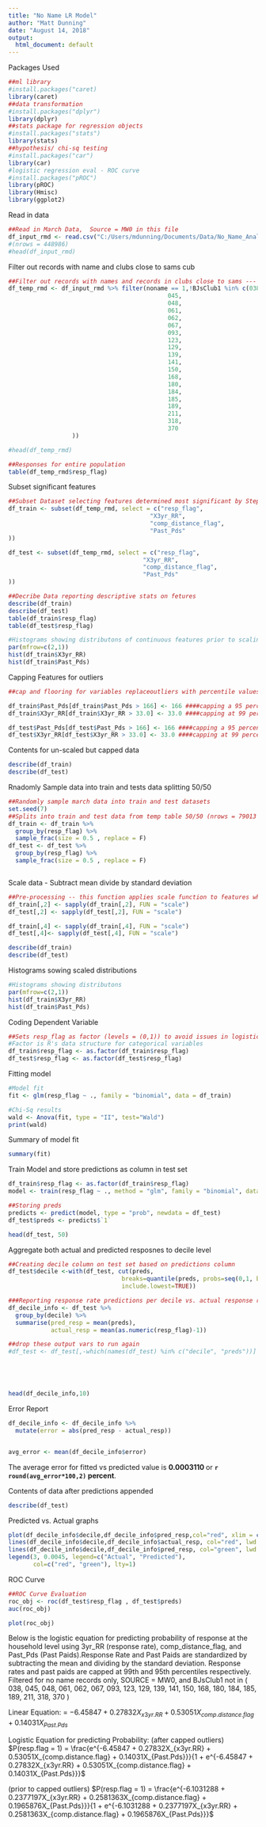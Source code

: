 ```yaml
---
title: "No Name LR Model"
author: "Matt Dunning"
date: "August 14, 2018"
output:
  html_document: default
---
```


Packages Used
```r

##ml library
#install.packages("caret)
library(caret)
##data transformation
#install.packages("dplyr")
library(dplyr)
##stats package for regression objects
#install.packages("stats")
library(stats)
##hypothesis/ chi-sq testing
#install.packages("car")
library(car)
#logistic regression eval - ROC curve
#install.packages("pROC")
library(pROC)
library(Hmisc)
library(ggplot2)

```

Read in data
```r
##Read in March Data,  Source = MW0 in this file
df_input_rmd <- read.csv("C:/Users/mdunning/Documents/Data/No_Name_Analysis_Data/march_name_analysis_2/model/march_name_analysis_2.csv")
#(nrows = 448986)
#head(df_input_rmd)


```


Filter out records with name and clubs close to sams cub
```r

##Filter out records with names and records in clubs close to sams --- (nrows=158027)
df_temp_rmd <- df_input_rmd %>% filter(noname == 1,!BJsClub1 %in% c(038,
                                             045,
                                             048,
                                             061,
                                             062,
                                             067,
                                             093,
                                             123,
                                             129,
                                             139,
                                             141,
                                             150,
                                             168,
                                             180,
                                             184,
                                             185,
                                             189,
                                             211,
                                             318,
                                             370
                  ))

#head(df_temp_rmd)

##Responses for entire population
table(df_temp_rmd$resp_flag)

```


Subset significant features

```r

##Subset Dataset selecting features determined most significant by Stepwise Chi-Squared tests
df_train <- subset(df_temp_rmd, select = c("resp_flag",
                                        "X3yr_RR",
                                        "comp_distance_flag",
                                        "Past_Pds"
))

df_test <- subset(df_temp_rmd, select = c("resp_flag",
                                      "X3yr_RR",
                                      "comp_distance_flag",
                                      "Past_Pds"
))

```


```r
##Decribe Data reporting descriptive stats on fetures
describe(df_train)
describe(df_test)
table(df_train$resp_flag)
table(df_test$resp_flag)

```

```r
#Histograms showing distributons of continuous features prior to scaling
par(mfrow=c(2,1))
hist(df_train$X3yr_RR)
hist(df_train$Past_Pds)

```


Capping Features for outliers
```r
##cap and flooring for variables replaceoutliers with percentile values (so if above this p99 jus assing value for p99)

df_train$Past_Pds[df_train$Past_Pds > 166] <- 166 ####capping a 95 percentile
df_train$X3yr_RR[df_train$X3yr_RR > 33.0] <- 33.0 ####capping at 99 percentile

df_test$Past_Pds[df_test$Past_Pds > 166] <- 166 ####capping a 95 percentile
df_test$X3yr_RR[df_test$X3yr_RR > 33.0] <- 33.0 ####capping at 99 percentile


```


Contents for un-scaled but capped data
```r
describe(df_train)
describe(df_test)

```


Rnadomly Sample data into train and tests data splitting 50/50

```r

##Randomly sample march data into train and test datasets
set.seed(7)
##Splits into train and test data from temp table 50/50 (nrows = 79013 each)
df_train <- df_train %>%
  group_by(resp_flag) %>%
  sample_frac(size = 0.5 , replace = F)
df_test <- df_test %>%
  group_by(resp_flag) %>%
  sample_frac(size = 0.5 , replace = F)



```



Scale data - Subtract mean divide by standard deviation
```r

##Pre-processing -- this function applies scale function to features which subtracts mean then divides by standard deviation 
df_train[,2] <- sapply(df_train[,2], FUN = "scale")
df_test[,2] <- sapply(df_test[,2], FUN = "scale")

df_train[,4] <- sapply(df_train[,4], FUN = "scale")
df_test[,4]<- sapply(df_test[,4], FUN = "scale")

describe(df_train)
describe(df_test)

```


Histograms sowing scaled distributions
```r

#Histograms showing distributons
par(mfrow=c(2,1))
hist(df_train$X3yr_RR)
hist(df_train$Past_Pds)

```


Coding Dependent Variable
```r

##Sets resp_flag as factor (levels = (0,1)) to avoid issues in logistic regression
#Factor is R's data structure for categorical variables
df_train$resp_flag <- as.factor(df_train$resp_flag)
df_test$resp_flag <- as.factor(df_test$resp_flag)

```

Fitting model
```r
#Model fit
fit <- glm(resp_flag ~ ., family = "binomial", data = df_train)

#Chi-Sq results
wald <- Anova(fit, type = "II", test="Wald")
print(wald)       

```

Summary of model fit
```r
summary(fit)
```


Train Model and store predictions as column in test set
```r

df_train$resp_flag <- as.factor(df_train$resp_flag)
model <- train(resp_flag ~ ., method = "glm", family = "binomial", data = df_train)

##Storing preds
predicts <- predict(model, type = "prob", newdata = df_test)
df_test$preds <- predicts$`1`

head(df_test, 50)

```

Aggregate both actual and predicted resposnes to decile level

```r
##Creating decile column on test set based on predictions column
df_test$decile <-with(df_test, cut(preds, 
                                breaks=quantile(preds, probs=seq(0,1, by=0.1)), labels = c(1:10), 
                                include.lowest=TRUE))

###Reporting response rate predictions per decile vs. actual response rates
df_decile_info <- df_test %>%
  group_by(decile) %>%
  summarise(pred_resp = mean(preds),
            actual_resp = mean(as.numeric(resp_flag)-1))

##drop these output vars to run again
#df_test <- df_test[,-which(names(df_test) %in% c("decile", "preds"))]





head(df_decile_info,10)

```

Error Report
```r

df_decile_info <- df_decile_info %>%
  mutate(error = abs(pred_resp - actual_resp))


avg_error <- mean(df_decile_info$error)
```

The average error for fitted vs predicted value is **0.0003110 **or **`r round(avg_error*100,2)` percent**.


Contents of data after predictions appended
```r
describe(df_test)
```


Predicted vs. Actual graphs
```r
plot(df_decile_info$decile,df_decile_info$pred_resp,col="red", xlim = c(10,1), xlab = "Decile", ylab = "Response Rate", main = "Predicted vs Actual Response Rates by Decile")
lines(df_decile_info$decile,df_decile_info$actual_resp, col="red", lwd = 2)
lines(df_decile_info$decile,df_decile_info$pred_resp, col="green", lwd = 2)
legend(3, 0.0045, legend=c("Actual", "Predicted"),
       col=c("red", "green"), lty=1)
```

ROC Curve
```r
##ROC Curve Evaluation
roc_obj <- roc(df_test$resp_flag , df_test$preds)
auc(roc_obj)


```

```r
plot(roc_obj)

```

Below is the logistic equation for predicting probability of response at the household level using 3yr_RR (response rate), comp_distance_flag, and Past_Pds (Past Paids).Response Rate and Past Paids are standardized by subtracting the mean and dividing by the standard deviation. Response rates and past paids are capped at 99th and 95th percentiles respectively.
Filtered for no name records only, SOURCE = MW0, and BJsClub1 not in (
           038,
           045,
           048,
           061,
           062,
           067,
           093,
           123,
           129,
           139,
           141,
           150,
           168,
           180,
           184,
           185,
           189,
           211,
           318,
           370
           )

Linear Equation: = $-6.45847 + 0.27832X_{x3yr.RR} + 0.53051X_{comp.distance.flag} + 0.14031X_{Past.Pds}$

Logistic Equation for predicting Probability:
(after capped outliers)
$P(resp.flag = 1) = \frac{e^{-6.45847 + 0.27832X_{x3yr.RR} + 0.53051X_{comp.distance.flag} + 0.14031X_{Past.Pds}}}{1 + e^{-6.45847 + 0.27832X_{x3yr.RR} + 0.53051X_{comp.distance.flag} + 0.14031X_{Past.Pds}}}$


(prior to capped outliers)
$P(resp.flag = 1) = \frac{e^{-6.1031288 + 0.2377197X_{x3yr.RR} + 0.2581363X_{comp.distance.flag} + 0.1965876X_{Past.Pds}}}{1 + e^{-6.1031288 + 0.2377197X_{x3yr.RR} + 0.2581363X_{comp.distance.flag} + 0.1965876X_{Past.Pds}}}$
